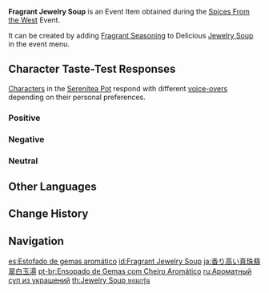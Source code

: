 {{Item Infobox
|id           = 101745
|image        = Item Fragrant Jewelry Soup.png
|type         = Consumables
|group2       = Event Items
|invCategory  = Precious Items
|group        = Fragrant Dishes
|quality      = 2
|description  = A delicious dish with some extra seasoning! It gives off a titillating aroma... But whose tastes will this dish suit? Invite your friends, invite your pals &mdash; get them to try this new dish!
|source1      = [[Spices From the West]] Event
|event        = Spices From the West
}}
'''Fragrant Jewelry Soup''' is an Event Item obtained during the [[Spices From the West]] Event.

It can be created by adding [[Fragrant Seasoning]] to Delicious [[Jewelry Soup]] in the event menu.

==Character Taste-Test Responses==
[[Characters]] in the [[Serenitea Pot]] respond with different [[Spices From the West/Voice-Overs|voice-overs]] depending on their personal preferences.

===Positive===
{{Card List|Ganyu,Lisa,Noelle,Sangonomiya Kokomi,Yae Miko,Yanfei}}

===Negative===
{{Card List|Arataki Itto,Barbara,Beidou,Diona,Kaedehara Kazuha,Razor,Rosaria,Sayu,Shenhe,Xinyan}}

===Neutral===
{{Card List|Albedo,Amber,Bennett,Chongyun,Diluc,Eula,Fischl,Gorou,Hu Tao,Jean,Kaeya,Kamisato Ayaka,Kamisato Ayato,Keqing,Klee,Kujou Sara,Mona,Ningguang,Qiqi,Raiden Shogun,Sucrose,Tartaglia,Thoma,Venti,Xiangling,Xiao,Xingqiu,Yelan,Yoimiya,Yun Jin,Zhongli}}

==Other Languages==
{{Other Languages
|default_hidden = 1
|en      = Fragrant Jewelry Soup
|zhs     = 香气四溢的珍珠翡翠白玉汤
|zhs_rm  = Xiāngqìsìyì de Zhēnzhū Fěicuì Báiyù Tāng
|zht     = 香氣四溢的珍珠翡翠白玉湯
|zht_rm  = Xiāngqìsìyì de Zhēnzhū Fěicuì Báiyù Tāng
|ja      = 香り高い真珠翡翠白玉湯
|ja_rm   = Kaoritakai Shinju Hisui Shiratama Suupu
|ko      = 향기로운 진주비취백옥탕
|ko_rm   = Hyanggiroun Jinjubichwibaek'oktang
|es      = Estofado de gemas aromático
|fr      = Soupe aux perles et au jade (parfumée)
|ru      = Ароматный суп из украшений
|th      = Jewelry Soup หอมกรุ่น
|th_rm   = Jewelry Soup Hom Krun
|vi      = Canh Trân Châu Phỉ Thúy Bạch Ngọc Thơm Lừng
|de      = Duftende Juwelensuppe
|id      = Fragrant Jewelry Soup
|pt      = Ensopado de Gemas com Cheiro Aromático
|tr      = Baharatlı Mücevher Çorbası
|it      = Zuppa di gemme fragrante
}}

==Change History==
{{Change History|2.6}}

==Navigation==
{{Precious Navbox|Item}}

[[es:Estofado de gemas aromático]]
[[id:Fragrant Jewelry Soup]]
[[ja:香り高い真珠翡翠白玉湯]]
[[pt-br:Ensopado de Gemas com Cheiro Aromático]]
[[ru:Ароматный суп из украшений]]
[[th:Jewelry Soup หอมกรุ่น]]